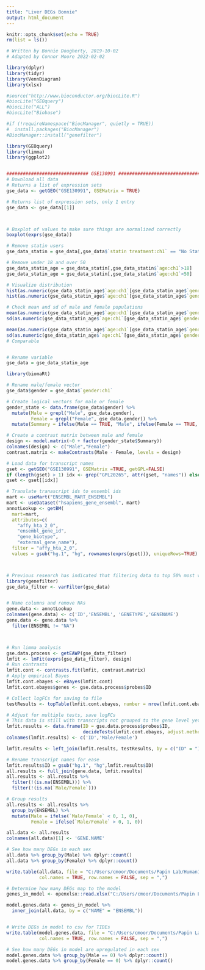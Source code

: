 ---
title: "Liver DEGs Bonnie"
output: html_document
---

```{r setup, include=FALSE}
knitr::opts_chunk$set(echo = TRUE)
rm(list = ls())
```



```{r Load}
# Written by Bonnie Dougherty, 2019-10-02
# Adapted by Connor Moore 2022-02-02

library(dplyr)
library(tidyr)
library(VennDiagram)
library(xlsx)

#source("http://www.bioconductor.org/biocLite.R")
#biocLite("GEOquery")
#biocLite("ALL")
#biocLite("Biobase")

#if (!requireNamespace("BiocManager", quietly = TRUE))
#  install.packages("BiocManager")
#BiocManager::install("genefilter")

library(GEOquery)
library(limma)
library(ggplot2)


############################## GSE130991 #########################################################################
# Download all data
# Returns a list of expression sets
gse_data <- getGEO("GSE130991", GSEMatrix = TRUE)

# Returns list of expression sets, only 1 entry
gse_data <- gse_data[[1]]



# Boxplot of values to make sure things are normalized correctly
boxplot(exprs(gse_data))

```
```{r control for age and statin}
# Remove statin users
gse_data_statin = gse_data[,gse_data$`statin treatment:ch1` == "No Statin"]

# Remove under 18 and over 50
gse_data_statin_age = gse_data_statin[,gse_data_statin$`age:ch1`>18]
gse_data_statin_age = gse_data_statin[,gse_data_statin$`age:ch1`<50]

# Visualize distribution
hist(as.numeric(gse_data_statin_age$`age:ch1`[gse_data_statin_age$`gender:ch1` == "Male"]))
hist(as.numeric(gse_data_statin_age$`age:ch1`[gse_data_statin_age$`gender:ch1` == "Female"]))

# Check mean and sd of male and female populations
mean(as.numeric(gse_data_statin_age$`age:ch1`[gse_data_statin_age$`gender:ch1` == "Male"]))
sd(as.numeric(gse_data_statin_age$`age:ch1`[gse_data_statin_age$`gender:ch1` == "Male"]))

mean(as.numeric(gse_data_statin_age$`age:ch1`[gse_data_statin_age$`gender:ch1` == "Female"]))
sd(as.numeric(gse_data_statin_age$`age:ch1`[gse_data_statin_age$`gender:ch1` == "Female"]))
# Comparable


# Rename variable
gse_data = gse_data_statin_age
```



```{r Analyze}
library(biomaRt)

# Rename male/female vector
gse_data$gender = gse_data$`gender:ch1`

# Create logical vectors for male or female
gender_state <- data.frame(gse_data$gender) %>% 
  mutate(Male = grepl("Male", gse_data.gender), 
         Female = grepl("Female", gse_data.gender)) %>% 
  mutate(Summary = ifelse(Male == TRUE, "Male", ifelse(Female == TRUE, "Female", "")))

# Create a contrast matrix between male and female
design <- model.matrix(~0 + factor(gender_state$Summary))
colnames(design) <- c("Male","Female")
contrast.matrix <- makeContrasts(Male - Female, levels = design)

# Load data for transcript names
gset <- getGEO("GSE130991", GSEMatrix =TRUE, getGPL=FALSE)
if (length(gset) > 1) idx <- grep("GPL20265", attr(gset, "names")) else idx <- 1
gset <- gset[[idx]]

# Translate tranascript ids to ensembl ids
mart <- useMart("ENSEMBL_MART_ENSEMBL")
mart <- useDataset("hsapiens_gene_ensembl", mart)
annotLookup <- getBM(
  mart=mart,
  attributes=c(
    "affy_hta_2_0",
    "ensembl_gene_id",
    "gene_biotype",
    "external_gene_name"),
  filter = "affy_hta_2_0",
  values = gsub("hg.1", "hg", rownames(exprs(gset))), uniqueRows=TRUE)



# Previous research has indicated that filtering data to top 50% most variable genes increases power
library(genefilter)
gse_data_filter <- varFilter(gse_data)


# Name columns and remove NAs
gene.data <- annotLookup
colnames(gene.data) <- c('ID','ENSEMBL', 'GENETYPE','GENENAME')
gene.data <- gene.data %>% 
  filter(ENSEMBL != "NA")



# Run limma analysis
gse.data.process <- getEAWP(gse_data_filter)
lmfit <- lmFit(exprs(gse_data_filter), design)
# Run contrasts
lmfit.cont <- contrasts.fit(lmfit, contrast.matrix)
# Apply empirical Bayes
lmfit.cont.ebayes <- eBayes(lmfit.cont)
lmfit.cont.ebayes$genes <- gse.data.process$probes$ID

# Collect logFCs for saving to file
testResults <- topTable(lmfit.cont.ebayes, number = nrow(lmfit.cont.ebayes))

# Adjust for multiple tests, save logFCs
# This data is still with transcripts not grouped to the gene level yet
lmfit.results <- data.frame(ID = gse.data.process$probes$ID, 
                            decideTests(lmfit.cont.ebayes, adjust.method = "fdr", p.value = 0.1))
colnames(lmfit.results) <- c('ID','Male/Female')

lmfit.results <- left_join(lmfit.results, testResults, by = c("ID" = "ID"))

# Rename transcript names for ease
lmfit.results$ID = gsub("hg.1", "hg",lmfit.results$ID)
all.results <- full_join(gene.data, lmfit.results)
all.results <- all.results %>% 
  filter(!(is.na(ENSEMBL))) %>%
  filter(!(is.na(`Male/Female`)))

# Group results
all.results <- all.results %>% 
  group_by(ENSEMBL) %>% 
  mutate(Male = ifelse(`Male/Female` < 0, 1, 0), 
         Female = ifelse(`Male/Female` > 0, 1, 0))

all.data <- all.results
colnames(all.data)[1] <- 'GENE.NAME'

# See how many DEGs in each sex
all.data %>% group_by(Male) %>% dplyr::count()
all.data %>% group_by(Female) %>% dplyr::count()

write.table(all.data, file = "C:/Users/cmoor/Documents/Papin Lab/Human1/Degs/GSE130991_DEGs_18-50_No_Statin.csv", 
            col.names = TRUE, row.names = FALSE, sep = ",")

# Determine how many DEGs map to the model
genes_in_model <- openxlsx::read.xlsx("C:/Users/cmoor/Documents/Papin Lab/Human1/Human-GEM.xlsx", sheet = 4)

model.genes.data <- genes_in_model %>% 
  inner_join(all.data, by = c("NAME" = "ENSEMBL"))


# Write DEGs in model to csv for TIDEs
write.table(model.genes.data, file = "C:/Users/cmoor/Documents/Papin Lab/Human1/Degs/Human1_GSE130991_DEGs_18-50_No_Statin.csv", 
            col.names = TRUE, row.names = FALSE, sep = ",")

# See how many DEGs in model are upregulated in each sex
model.genes.data %>% group_by(Male == 0) %>% dplyr::count()
model.genes.data %>% group_by(Female == 0) %>% dplyr::count()

```






